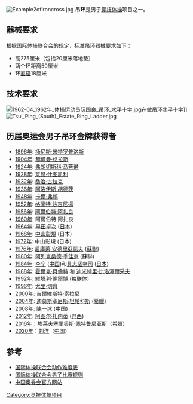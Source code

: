 [[File:Example2ofironcross.jpg|thumb]]
'''吊环'''是男子[[竞技体操|竞技体操]]项目之一。
== 器械要求 ==
根据[[国际体操联合会|国际体操联合会]]的规定，标准吊环器械要求如下：
* 高275厘米（包括20厘米落地垫）
* 两个环距离50厘米
* 环[[直径|直径]]18厘米

== 技术要求 ==
{{Empty section|time=2021-04-22T09:56:33+00:00}}
[[File:1962-04_1962年_体操运动员阮国良_吊环_水平十字.jpg|thumb]]在做吊环水平十字]]
[[File:Tsui_Ping_(South)_Estate_Ring_Ladder.jpg|thumb]]

== 历届奥运会男子吊环金牌获得者 ==
*[[1896年夏季奥林匹克运动会|1896年]]: [[扬尼斯·米特罗普洛斯|扬尼斯·米特罗普洛斯]] 
*[[1924年夏季奥林匹克运动会|1904年]]: [[赫爾曼·格拉斯|赫爾曼·格拉斯]] 
*[[1924年夏季奥林匹克运动会|1924年]]: [[弗朗切斯科·马蒂诺|弗朗切斯科·马蒂诺]] 
*[[1928年夏季奥林匹克运动会|1928年]]: [[莱昂·什图凯利|莱昂·什图凯利]]  
*[[1932年夏季奥林匹克运动会|1932年]]: [[喬治·古拉克|喬治·古拉克]] 
*[[1936年夏季奥林匹克运动会|1936年]]: [[阿洛伊斯·胡德茨|阿洛伊斯·胡德茨]] 
*[[1948年夏季奥林匹克运动会|1948年]]: [[卡爾·弗賴|卡爾·弗賴]]
*[[1952年夏季奥林匹克运动会|1952年]]: [[格蘭特·沙吉尼揚|格蘭特·沙吉尼揚]] 
*[[1956年夏季奥林匹克运动会|1956年]]: [[阿爾伯特·阿扎良|阿爾伯特·阿扎良]] 
*[[1960年夏季奥林匹克运动会|1960年]]: 阿爾伯特·阿扎良 
*[[1964年夏季奥林匹克运动会|1964年]]: [[早田卓次|早田卓次]] ([[日本|日本]])
*[[1968年夏季奥林匹克运动会|1968年]]: [[中山彰規|中山彰規]] (日本)
*[[1972年夏季奥林匹克运动会|1972年]]: 中山彰規 (日本)
*[[1976年夏季奥林匹克运动会|1976年]]: [[尼庫萊·安德里亞諾夫|尼庫萊·安德里亞諾夫]] ([[蘇聯|蘇聯]])
*[[1980年夏季奥林匹克运动会|1980年]]: [[阿列克桑德·季佳京|阿列克桑德·季佳京]] (蘇聯)
*[[1984年夏季奥林匹克运动会|1984年]]: [[李宁|李宁]] ([[中国|中国]])和[[具志坚幸司|具志坚幸司]] ([[日本|日本]])
*[[1988年夏季奥林匹克运动会|1988年]]: [[霍爾克·貝倫特|霍爾克·貝倫特]] 和 [[迪米特里·比洛澤爾采夫|迪米特里·比洛澤爾采夫]] 
*[[1992年夏季奥林匹克运动会|1992年]]: [[維塔利·謝爾博|維塔利·謝爾博]] ([[独联体|独联体]])
*[[1996年夏季奥林匹克运动会|1996年]]: [[尤里·切齊|尤里·切齊]] 
*[[2000年夏季奥林匹克运动会|2000年]]: [[吉爾維斯特·索拉尼|吉爾維斯特·索拉尼]] 
*[[2004年夏季奥林匹克运动会|2004年]]: [[迪莫斯塞尼斯·坦帕科斯|迪莫斯塞尼斯·坦帕科斯]] ([[希臘|希臘]])
*[[2008年夏季奥林匹克运动会|2008年]]: [[陳一冰|陳一冰]] ([[中国|中国]])
*[[2012年夏季奥林匹克运动会|2012年]]: [[阿图尔·扎内蒂|阿图尔·扎内蒂]] ([[巴西|巴西]])
*[[2016年夏季奥林匹克运动会|2016年]]：[[埃莱夫塞里奥斯·佩特鲁尼亚斯|埃莱夫塞里奥斯·佩特鲁尼亚斯]]（[[希臘|希臘]]）
*[[2020年夏季奥林匹克运动会|2020年]]：[[刘洋_(体操运动员)|刘洋]]（[[中华人民共和国|中国]]）

== 参考 ==
*[https://web.archive.org/web/20070927194431/http://www.fig-gymnastics.com/index2.jsp?menu=RULES 国际体操联合会动作难度表]
*[https://web.archive.org/web/20070310193225/http://www.fig-gymnastics.com/cache/html/4909-116-10001.html 国际体操联合会男子比赛规则]
*[http://www.olympic.cn 中国奥委会官方网站]{{Wayback|url=http://www.olympic.cn/ |date=20120502045026 }}

{{竞技体操项目}}

[[Category:竞技体操项目|Category:竞技体操项目]]
